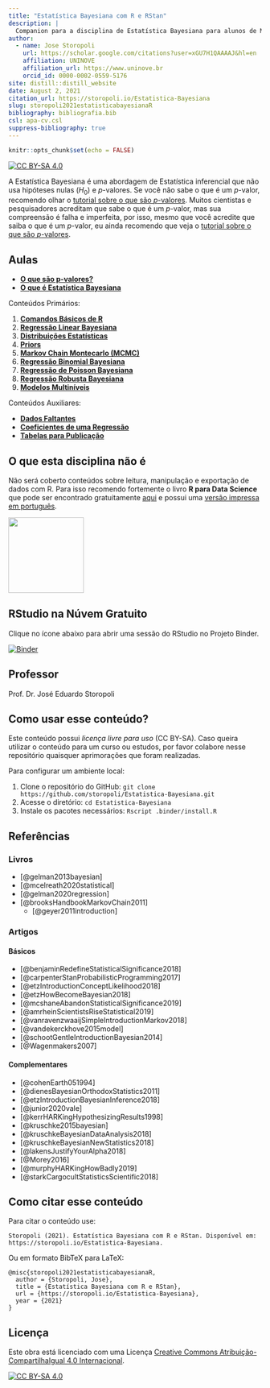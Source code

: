 ```yaml
---
title: "Estatística Bayesiana com R e RStan"
description: |
  Companion para a disciplina de Estatística Bayesiana para alunos de Mestrado e Doutorado da UNINOVE
author:
  - name: Jose Storopoli
    url: https://scholar.google.com/citations?user=xGU7H1QAAAAJ&hl=en
    affiliation: UNINOVE
    affiliation_url: https://www.uninove.br
    orcid_id: 0000-0002-0559-5176
site: distill::distill_website
date: August 2, 2021
citation_url: https://storopoli.io/Estatistica-Bayesiana
slug: storopoli2021estatisticabayesianaR
bibliography: bibliografia.bib
csl: apa-cv.csl
suppress-bibliography: true
---
```


```r
knitr::opts_chunk$set(echo = FALSE)
```

<link rel="stylesheet" href="https://cdn.rawgit.com/jpswalsh/academicons/master/css/academicons.min.css"/>

[![CC BY-SA 4.0][cc-by-sa-shield]][cc-by-sa]

A Estatística Bayesiana é uma abordagem de Estatística inferencial que não usa hipóteses nulas ($H_0$) e $p$-valores. Se você não sabe o que é um $p$-valor, recomendo olhar o [tutorial sobre o que são $p$-valores](pvalores.html). Muitos cientistas e pesquisadores acreditam que sabe o que é um $p$-valor, mas sua compreensão é falha e imperfeita, por isso, mesmo que você acredite que saiba o que é um $p$-valor, eu ainda recomendo que veja o [tutorial sobre o que são $p$-valores](pvalores.html).

## Aulas

* [**O que são p-valores?**](pvalores.html)
* [**O que é Estatística Bayesiana**](0-Estatistica-Bayesiana.html)

Conteúdos Primários:

1. [**Comandos Básicos de R**](1-Comandos_Basicos.html)
2. [**Regressão Linear Bayesiana**](2-Regressao_Linear.html)
3. [**Distribuições Estatísticas**](3-Distribuicoes_Estatisticas.html)
4. [**Priors**](4-Priors.html)
5. [**Markov Chain Montecarlo (MCMC)**](5-MCMC.html)
6. [**Regressão Binomial Bayesiana**](6-Regressao_Binomial.html)
7. [**Regressão de Poisson Bayesiana**](7-Regressao_Poisson.html)
8. [**Regressão Robusta Bayesiana**](8-Regressao_Robusta.html)
9. [**Modelos Multiníveis**](9-Regressao_Multinivel.html)

Conteúdos Auxiliares:

* [**Dados Faltantes**](aux-Dados_Faltantes.html)
* [**Coeficientes de uma Regressão**](aux-Regressao_Coeficientes.html)
* [**Tabelas para Publicação**](aux-Tabelas_para_Publicacao.html)

## O que esta disciplina **não** é

Não será coberto conteúdos sobre leitura, manipulação e exportação de dados com R. Para isso recomendo fortemente o livro **R para Data Science** que pode ser encontrado gratuitamente [aqui](https://r4ds.had.co.nz) e possui uma [versão impressa em português](https://www.amazon.com.br/Para-Data-Science-Hadley-Wickham/dp/8550803243).


<img id="R_for_data_science" style="width: 150px;" src="images/R_for_data_science.jpg" />

## **RStudio** na Núvem Gratuito

Clique no ícone abaixo para abrir uma sessão do RStudio no Projeto Binder.

[![Binder](http://mybinder.org/badge_logo.svg)](http://mybinder.org/v2/gh/storopoli/Estatistica-Bayesiana/master?urlpath=rstudio)

## Professor

Prof. Dr. José Eduardo Storopoli <a href="https://storopoli.io"><i class="fa fa-globe fa-lg"></i></a> <a href="http://lattes.cnpq.br/2281909649311607"><i class="ai ai-lattes ai-lg"></i></a> <a href="https://orcid.org/0000-0002-0559-5176"><i class="ai ai-orcid ai-lg"></i></a> <a href="mailto:josees@uni9.pro.br"><i class="fa fa-paper-plane fa-lg"></i></a>


## Como usar esse conteúdo?

Este conteúdo possui *licença livre para uso* (CC BY-SA). Caso queira utilizar o conteúdo para um curso ou estudos, por favor colabore nesse repositório quaisquer aprimorações que foram realizadas.

Para configurar um ambiente local:

1. Clone o repositório do GitHub: `git clone https://github.com/storopoli/Estatistica-Bayesiana.git`
2. Acesse o diretório: `cd Estatistica-Bayesiana`
3. Instale os pacotes necessários: `Rscript .binder/install.R`

## Referências

### Livros

* [@gelman2013bayesian]
* [@mcelreath2020statistical]
* [@gelman2020regression]
* [@brooksHandbookMarkovChain2011]
  * [@geyer2011introduction]

### Artigos

#### Básicos

* [@benjaminRedefineStatisticalSignificance2018]
* [@carpenterStanProbabilisticProgramming2017]
* [@etzIntroductionConceptLikelihood2018]
* [@etzHowBecomeBayesian2018]
* [@mcshaneAbandonStatisticalSignificance2019]
* [@amrheinScientistsRiseStatistical2019]
* [@vanravenzwaaijSimpleIntroductionMarkov2018]
* [@vandekerckhove2015model]
* [@schootGentleIntroductionBayesian2014]
* [@Wagenmakers2007]

#### Complementares

* [@cohenEarth051994]
* [@dienesBayesianOrthodoxStatistics2011]
* [@etzIntroductionBayesianInference2018]
* [@junior2020vale]
* [@kerrHARKingHypothesizingResults1998]
* [@kruschke2015bayesian]
* [@kruschkeBayesianDataAnalysis2018]
* [@kruschkeBayesianNewStatistics2018]
* [@lakensJustifyYourAlpha2018]
* [@Morey2016]
* [@murphyHARKingHowBadly2019]
* [@starkCargocultStatisticsScientific2018]

## Como citar esse conteúdo

Para citar o conteúdo use:

```
Storopoli (2021). Estatística Bayesiana com R e RStan. Disponível em: https://storopoli.io/Estatistica-Bayesiana.
```

Ou em formato BibTeX para LaTeX:

```
@misc{storopoli2021estatisticabayesianaR,
  author = {Storopoli, Jose},
  title = {Estatística Bayesiana com R e RStan},
  url = {https://storopoli.io/Estatistica-Bayesiana},
  year = {2021}
}
```

## Licença

Este obra está licenciado com uma Licença
[Creative Commons Atribuição-CompartilhaIgual 4.0 Internacional][cc-by-sa].

[![CC BY-SA 4.0][cc-by-sa-image]][cc-by-sa]

[cc-by-sa]: http://creativecommons.org/licenses/by-sa/4.0/
[cc-by-sa-image]: https://licensebuttons.net/l/by-sa/4.0/88x31.png
[cc-by-sa-shield]: https://img.shields.io/badge/License-CC%20BY--SA%204.0-lightgrey.svg
